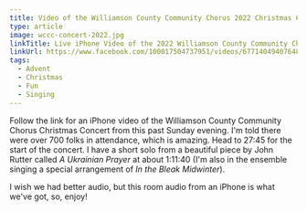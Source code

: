 ```yaml
---
title: Video of the Williamson County Community Chorus 2022 Christmas Concert
type: article
image: wccc-concert-2022.jpg
linkTitle: Live iPhone Video of the 2022 Williamson County Community Chorus Christmas Concert
linkUrl: https://www.facebook.com/100017504737951/videos/677140494076484
tags:
  - Advent
  - Christmas
  - Fun
  - Singing
---
```


Follow the link for an iPhone video of the Williamson County Community Chorus Christmas Concert from this past Sunday evening. I'm told there were over 700 folks in attendance, which is amazing. Head to 27:45 for the start of the concert. I have a short solo from a beautiful piece by John Rutter called _A Ukrainian Prayer_ at about 1:11:40 (I'm also in the ensemble singing a special arrangement of _In the Bleak Midwinter_).

I wish we had better audio, but this room audio from an iPhone is what we've got, so, enjoy!
